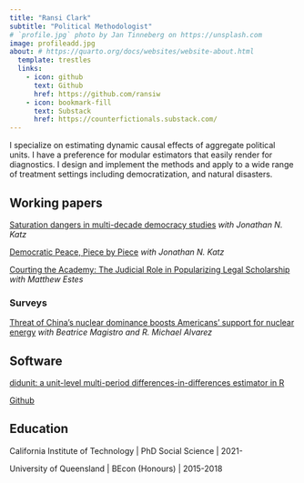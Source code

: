 ```yaml
---
title: "Ransi Clark"
subtitle: "Political Methodologist"
# `profile.jpg` photo by Jan Tinneberg on https://unsplash.com
image: profileadd.jpg
about: # https://quarto.org/docs/websites/website-about.html
  template: trestles
  links:
    - icon: github
      text: Github
      href: https://github.com/ransiw
    - icon: bookmark-fill
      text: Substack
      href: https://counterfictionals.substack.com/
---
```


I specialize on estimating dynamic causal effects of aggregate political units. I have a preference for modular estimators that easily render for diagnostics. I design and implement the methods and apply to a wide range of treatment settings including democratization, and natural disasters.

## Working papers

[Saturation dangers in multi-decade democracy studies](democeducation.pdf) 
*with Jonathan N. Katz*



[Democratic Peace, Piece by Piece](democpeace.pdf) 
*with Jonathan N. Katz*


[Courting the Academy: The Judicial Role in Popularizing Legal Scholarship](legalbounds.pdf) 
*with Matthew Estes*

### Surveys


[Threat of China's nuclear dominance boosts Americans' support for nuclear energy](NuclearPolitics.pdf) 
*with Beatrice Magistro and R. Michael Alvarez*


## Software

[didunit: a unit-level multi-period differences-in-differences estimator in R](didunit.pdf)

[Github](https://github.com/ransiw/didunit){.btn .btn-primary}


## Education

California Institute of Technology \| PhD Social Science \| 2021-

University of Queensland \| BEcon (Honours) \| 2015-2018

